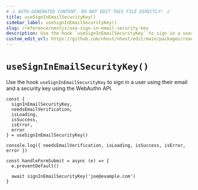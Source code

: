 ```yaml
---
# ⚠️ AUTO-GENERATED CONTENT. DO NOT EDIT THIS FILE DIRECTLY! ⚠️
title: useSignInEmailSecurityKey()
sidebar_label: useSignInEmailSecurityKey()
slug: /reference/nextjs/use-sign-in-email-security-key
description: Use the hook `useSignInEmailSecurityKey` to sign in a user using their email and a security key using the WebAuthn API.
custom_edit_url: https://github.com/nhost/nhost/edit/main/packages/react/src/useSignInEmailSecurityKey.ts#L40
---
```


# `useSignInEmailSecurityKey()`

Use the hook `useSignInEmailSecurityKey` to sign in a user using their email and a security key using the WebAuthn API.

```tsx
const {
  signInEmailSecurityKey,
  needsEmailVerification,
  isLoading,
  isSuccess,
  isError,
  error
} = useSignInEmailSecurityKey()

console.log({ needsEmailVerification, isLoading, isSuccess, isError, error })

const handleFormSubmit = async (e) => {
  e.preventDefault()

  await signInEmailSecurityKey('joe@example.com')
}
```
